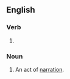 ==English==

===Verb===
{{head|en|present participle}}

# {{present participle of|narrate|lang=en|nocat=1}}

===Noun===
{{en-noun}}

# An act of [[narration]].